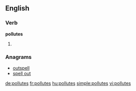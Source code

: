 ==English==

===Verb===
'''pollutes'''

# {{third-person singular of|pollute}}

===Anagrams===
* [[outspell#English|outspell]]
* [[spell out#English|spell out]]

[[de:pollutes]]
[[fr:pollutes]]
[[hu:pollutes]]
[[simple:pollutes]]
[[vi:pollutes]]